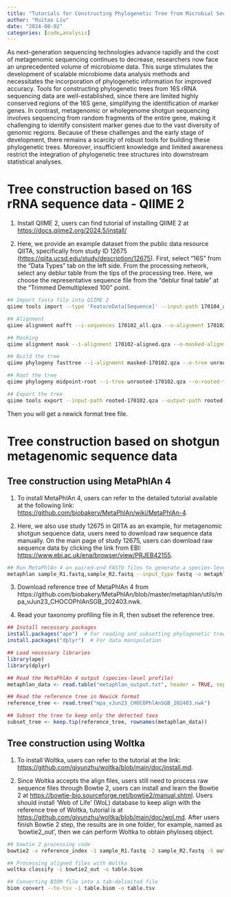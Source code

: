 ```yaml
---
title: "Tutorials for Constructing Phylogenetic Tree from Microbial Sequencing Data"
author: "Ruitao Liu"
date: "2024-08-02"
categories: [code,analysis]
---
```


As next-generation sequencing technologies advance rapidly and the cost of metagenomic sequencing continues to decrease, researchers now face an unprecedented volume of microbiome data. This surge stimulates the development of scalable microbiome data analysis methods and necessitates the incorporation of phylogenetic information for improved accuracy. Tools for constructing phylogenetic trees from 16S rRNA sequencing data are well-established, since there are limited highly conserved regions of the 16S gene, simplifying the identification of marker genes. In contrast, metagenomic or wholegenome shotgun sequencing involves sequencing from random fragments of the entire gene, making it challenging to identify consistent marker genes due to the vast diversity of genomic regions. Because of these challenges and the early stage of development, there remains a scarcity of robust tools for building these phylogenetic trees. Moreover, insufficient knowledge and limited awareness restrict the integration of phylogenetic tree structures into downstream statistical analyses.

# Tree construction based on 16S rRNA sequence data - QIIME 2

1.  Install QIIME 2, users can find tutorial of installing QIIME 2 at [https://docs.qiime2.org/2024.5/install/](https://docs.qiime2.org/2024.5/install/)

2.  Here, we provide an example dataset from the public data resource QIITA, specifically from study ID 12675 ([https://qiita.ucsd.edu/study/description/12675](https://qiita.ucsd.edu/study/description/12675)). First, select "16S" from the "Data Types" tab on the left side. From the processing network, select any deblur table from the tips of the processing tree. Here, we choose the representative sequence file from the "deblur final table" at the "Trimmed Demultiplexed 100" point.

``` bash
## Import fasta file into QIIME 2
qiime tools import --type 'FeatureData[Sequence]' --input-path 170104_all.seqs.fa --output-path 170104_all.qza

## Alignment
qiime alignment mafft --i-sequences 170102_all.qza --o-alignment 170102-aligned.qza

## Masking
qiime alignment mask --i-alignment 170102-aligned.qza --o-masked-alignment masked-170102.qza

## Build the tree
qiime phylogeny fasttree --i-alignment masked-170102.qza --o-tree unrooted-170102.qza 

## Root the tree
qiime phylogeny midpoint-root --i-tree unrooted-170102.qza --o-rooted-tree rooted-170102.qza

## Export the tree
qiime tools export --input-path rooted-170102.qza --output-path rooted-170102
```

Then you will get a newick format tree file.

# Tree construction based on shotgun metagenomic sequence data

## Tree construction using MetaPhlAn 4

1.  To install MetaPhlAn 4, users can refer to the detailed tutorial available at the following link: [https://github.com/biobakery/MetaPhlAn/wiki/MetaPhlAn-4](https://github.com/biobakery/MetaPhlAn/wiki/MetaPhlAn-4).

2.  Here, we also use study 12675 in QIITA as an example, for metagenomic shotgun sequence data, users need to download raw sequence data manually. On the main page of study 12675, users can download raw sequence data by clicking the link from EBI: [https://www.ebi.ac.uk/ena/browser/view/PRJEB42155](https://www.ebi.ac.uk/ena/browser/view/PRJEB42155).

``` bash
## Run MetaPhlAn 4 on paired-end FASTQ files to generate a species-level profile
metaphlan sample_R1.fastq,sample_R2.fastq --input_type fastq -o metaphlan_output.txt
```

3.  Download reference tree of MetaPhlAn 4 from https://github.com/biobakery/MetaPhlAn/blob/master/metaphlan/utils/mpa_vJun23_CHOCOPhlAnSGB_202403.nwk.

4.  Read your taxonomy profiling file in R, then subset the reference tree.

``` r
## Install necessary packages
install.packages("ape")  # For reading and subsetting phylogenetic trees
install.packages("dplyr")  # For data manipulation

## Load necessary libraries
library(ape)
library(dplyr)

## Read the MetaPhlAn 4 output (species-level profile)
metaphlan_data <- read.table("metaphlan_output.txt", header = TRUE, sep = "\t")

## Read the reference tree in Newick format
reference_tree <- read.tree("mpa_vJun23_CHOCOPhlAnSGB_202403.nwk")

## Subset the tree to keep only the detected taxa
subset_tree <- keep.tip(reference_tree, rownames(metaphlan_data))
```

## Tree construction using Woltka

1.  To install Woltka, users can refer to the tutorial at the link: [https://github.com/qiyunzhu/woltka/blob/main/doc/install.md](https://github.com/qiyunzhu/woltka/blob/main/doc/install.md).

2.  Since Woltka accepts the align files, users still need to process raw sequence files through Bowtie 2, users can install and learn the Bowtie 2 at [https://bowtie-bio.sourceforge.net/bowtie2/manual.shtml](https://bowtie-bio.sourceforge.net/bowtie2/manual.shtml). Users should install 'Web of Life' (WoL) database to keep align with the reference tree of Woltka, tutorial is at [https://github.com/qiyunzhu/woltka/blob/main/doc/wol.md](https://github.com/qiyunzhu/woltka/blob/main/doc/wol.md). After users finish Bowtie 2 step, the results are in one folder, for example, named as 'bowtie2_out', then we can perform Woltka to obtain phyloseq object.

``` bash
## bowtie 2 processing code
bowtie2 -x reference_index -1 sample_R1.fastq -2 sample_R2.fastq -S output.sam

## Processing aligned files with Woltka
woltka classify -i bowtie2_out -o table.biom

## Converting BIOM file into a tab-delimited file
biom convert --to-tsv -i table.biom -o table.tsv
```
